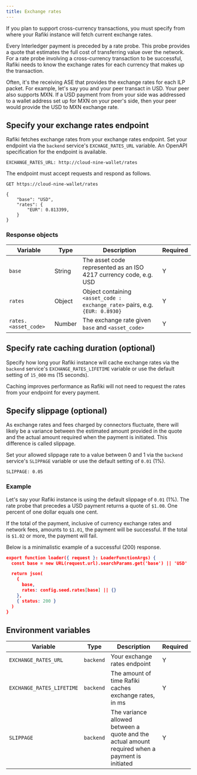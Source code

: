 ```yaml
---
title: Exchange rates
---
```



If you plan to support cross-currency transactions, you must specify from where your Rafiki instance will fetch current exchange rates.

Every Interledger payment is preceded by a rate probe. This probe provides a quote that estimates the full cost of transferring value over the network. For a rate probe involving a cross-currency transaction to be successful, Rafiki needs to know the exchange rates for each currency that makes up the transaction.

Often, it's the receiving ASE that provides the exchange rates for each ILP packet. For example, let's say you and your peer transact in USD. Your peer also supports MXN. If a USD payment from from your side was addressed to a wallet address set up for MXN on your peer's side, then your peer would provide the USD to MXN exchange rate.

## Specify your exchange rates endpoint

Rafiki fetches exchange rates from your exchange rates endpoint. Set your endpoint via the `backend` service's `EXCHAGE_RATES_URL` variable. An <LinkOut href="https://github.com/interledger/rafiki/blob/main/packages/backend/src/openapi/specs/exchange-rates.yaml">OpenAPI specification</LinkOut> for the endpoint is available.

<CodeBlock title='Example'>

```
EXCHANGE_RATES_URL: http://cloud-nine-wallet/rates
```

</CodeBlock>

The endpoint must accept <Badge text="GET" variant="note" size="medium"/> requests and respond as follows.

<CodeBlock title='Example API request'>

```
GET https://cloud-nine-wallet/rates
```

</CodeBlock>

<CodeBlock title='Example API response'>

```
{
    "base": "USD",
    "rates": {
        "EUR": 0.813399,
    }
}
```

</CodeBlock>

### Response objects

<div class="overflow-table">

| Variable             | Type   | Description                                                                                                                        | Required |
| -------------------- | ------ | ---------------------------------------------------------------------------------------------------------------------------------- | -------- |
| `base`               | String | The asset code represented as an <LinkOut href="https://en.wikipedia.org/wiki/ISO_4217">ISO 4217</LinkOut> currency code, e.g. USD | Y        |
| `rates`              | Object | Object containing `<asset_code : exchange_rate>` pairs, e.g. `{EUR: 0.8930}`                                                       | Y        |
| `rates.<asset_code>` | Number | The exchange rate given `base` and `<asset_code>`                                                                                  | Y        |

</div>

## Specify rate caching duration (optional)

Specify how long your Rafiki instance will cache exchange rates via the `backend` service's `EXCHANGE_RATES_LIFETIME` variable or use the default setting of `15_000` ms (15 seconds).

Caching improves performance as Rafiki will not need to request the rates from your endpoint for every payment.

## Specify slippage (optional)

As exchange rates and fees charged by connectors fluctuate, there will likely be a variance between the estimated amount provided in the quote and the actual amount required when the payment is initiated. This difference is called slippage.

Set your allowed slippage rate to a value between 0 and 1 via the `backend` service's `SLIPPAGE` variable or use the default setting of `0.01` (1%).

<CodeBlock title='Example'>

```
SLIPPAGE: 0.05
```

</CodeBlock>

### Example

Let's say your Rafiki instance is using the default slippage of `0.01` (1%). The rate probe that precedes a USD payment returns a quote of `$1.00`. One percent of one dollar equals one cent.

If the total of the payment, inclusive of currency exchange rates and network fees, amounts to `$1.01`, the payment will be successful. If the total is `$1.02` or more, the payment will fail.

Below is a minimalistic example of a successful (200) response.

```json
export function loader({ request }: LoaderFunctionArgs) {
  const base = new URL(request.url).searchParams.get('base') || 'USD'

  return json(
    {
      base,
      rates: config.seed.rates[base] || {}
    },
    { status: 200 }
  )
}
```

## Environment variables

<div class="overflow-table">

| Variable                  | Type      | Description                                                                                     | Required |
| ------------------------- | --------- | ----------------------------------------------------------------------------------------------- | -------- |
| `EXCHANGE_RATES_URL`      | `backend` | Your exchange rates endpoint                                                                    | Y        |
| `EXCHANGE_RATES_LIFETIME` | `backend` | The amount of time Rafiki caches exchange rates, in ms                                          | Y        |
| `SLIPPAGE`                | `backend` | The variance allowed between a quote and the actual amount required when a payment is initiated | Y        |

</div>
